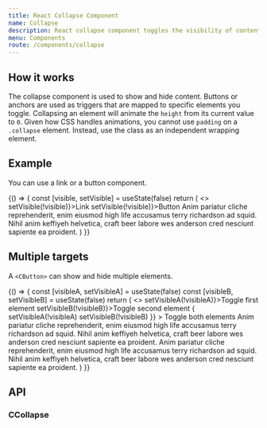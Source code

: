 ```yaml
---
title: React Collapse Component
name: Collapse
description: React collapse component toggles the visibility of content across your project with a few classes and some scripts. Useful for a large amount of content.
menu: Components
route: /components/collapse
---
```



## How it works

The collapse component is used to show and hide content. Buttons or anchors are used as triggers that are mapped to specific elements you toggle. Collapsing an element will animate the `height` from its current value to `0`. Given how CSS handles animations, you cannot use `padding` on a `.collapse` element. Instead, use the class as an independent wrapping element.

## Example

You can use a link or a button component.

<Playground>
  {() => {
    const [visible, setVisible] = useState(false)
    return (
      <>
        <CButton href="#" onClick={() => setVisible(!visible)}>Link</CButton>
        <CButton onClick={() => setVisible(!visible)}>Button</CButton>
        <CCollapse visible={visible}>
          <CCard className="mt-3">
            <CCardBody>
              Anim pariatur cliche reprehenderit, enim eiusmod high life accusamus terry richardson
              ad squid. Nihil anim keffiyeh helvetica, craft beer labore wes anderson cred nesciunt
              sapiente ea proident.
            </CCardBody>
          </CCard>
        </CCollapse>
      </>
    )
  }}
</Playground>

## Multiple targets

A `<CButton>` can show and hide multiple elements.

<Playground>
  {() => {
    const [visibleA, setVisibleA] = useState(false)
    const [visibleB, setVisibleB] = useState(false)
    return (
      <>
        <CButton onClick={() => setVisibleA(!visibleA)}>Toggle first element</CButton>
        <CButton onClick={() => setVisibleB(!visibleB)}>Toggle second element</CButton>
        <CButton
          onClick={() => {
            setVisibleA(!visibleA)
            setVisibleB(!visibleB)
          }}
        >
          Toggle both elements
        </CButton>
        <CRow>
          <CCol xs="6">
            <CCollapse visible={visibleA}>
              <CCard className="mt-3">
                <CCardBody>
                  Anim pariatur cliche reprehenderit, enim eiusmod high life accusamus terry
                  richardson ad squid. Nihil anim keffiyeh helvetica, craft beer labore wes anderson
                  cred nesciunt sapiente ea proident.
                </CCardBody>
              </CCard>
            </CCollapse>
          </CCol>
          <CCol xs="6">
            <CCollapse visible={visibleB}>
              <CCard className="mt-3">
                <CCardBody>
                  Anim pariatur cliche reprehenderit, enim eiusmod high life accusamus terry
                  richardson ad squid. Nihil anim keffiyeh helvetica, craft beer labore wes anderson
                  cred nesciunt sapiente ea proident.
                </CCardBody>
              </CCard>
            </CCollapse>
          </CCol>
        </CRow>
      </>
    )
  }}
</Playground>

## API

### CCollapse

<Props of={CCollapse} />